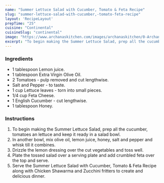 ---
name: "Summer Lettuce Salad with Cucumber, Tomato & Feta Recipe"
slug: "summer-lettuce-salad-with-cucumber,-tomato-feta-recipe"
layout: 'RecipeLayout'
prepTime: "25"
cuisine: "Continental"
cuisineSlug: "continental"
image: "https://www.archanaskitchen.com/images/archanaskitchen/0-Archanas-Kitchen-Recipes/2018/April-26/Summer_Lettuce_Salad_With_Cucumber_Tomato_Feta-1.jpg"
excerpt: "To begin making the Summer Lettuce Salad, prep all the cucumber, tomatoes an lettuce and keep it ready in a salad bowl"
---

### Ingredients

- 1 tablespoon Lemon juice.
- 1 tablespoon Extra Virgin Olive Oil.
- 2 Tomatoes - pulp removed and cut lengthwise.
- Salt and Pepper - to taste.
- 1 cup Lettuce leaves - torn into small pieces.
- 1/4 cup Feta Cheese.
- 1 English Cucumber - cut lengthwise.
- 1 tablespoon Honey.

### Instructions

1. To begin making the Summer Lettuce Salad, prep all the cucumber, tomatoes an lettuce and keep it ready in a salad bowl.
1. In another bowl, mix olive oil, lemon juice, honey, salt and pepper and whisk till it combines.
1. Drizzle the lemon dressing over the cut vegetables and toss well.
1. Plate the tossed salad over a serving plate and add crumbled feta over the top and serve.
1. Serve the Summer Lettuce Salad with Cucumber, Tomato & Feta Recipe along with Chicken Shawarma and Zucchini fritters to create and delicious dinner.

